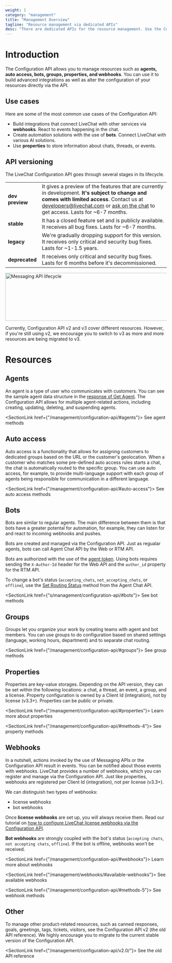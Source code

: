 ```yaml
---
weight: 1
category: "management"
title: "Management Overview"
tagline: "Resource management via dedicated APIs"
desc: "There are dedicated APIs for the resource management. Use the Configuration API to set up bot agents, webhooks, and properties."
---
```



# Introduction

The Configuration API allows you to manage resources such as **agents, auto access, bots, groups, properties, and webhooks**. You can use it to build advanced integrations as well as alter the configuration of your resources directly via the API.

## Use cases

Here are some of the most common use cases of the Configuration API:

- Build integrations that connect LiveChat with other services via **webhooks**. React to events happening in the chat.
- Create automation solutions with the use of **bots**. Connect LiveChat with various AI solutions.
- Use **properties** to store information about chats, threads, or events.

## API versioning

The LiveChat Configuration API goes through several stages in its lifecycle.

|                 |                                                                                                                                                                                                                                                                                  |
| --------------- | -------------------------------------------------------------------------------------------------------------------------------------------------------------------------------------------------------------------------------------------------------------------------------- |
| **dev preview** | It gives a preview of the features that are currently in development. **It's subject to change and comes with limited access**. Contact us at developers@livechat.com or <a href="#open-chat" onClick={openChatWindow}>ask on the chat</a> to get access. Lasts for ~6-7 months. |
| **stable**      | It has a closed feature set and is publicly available. It receives all bug fixes. Lasts for ~6-7 months.                                                                                                                                                                         |
| **legacy**      | We're gradually dropping support for this version. It receives only critical and security bug fixes. Lasts for ~1-1.5 years.                                                                                                                                                     |
| **deprecated**  | It receives only critical and security bug fixes. Lasts for 6 months before it's decommissioned.                                                                                                                                                                                 |

<img
  alt="Messaging API lifecycle"
  src="/images/messaging/livechat-api-versioning.png"
  width="800px"
  height="149px"
/>

<Warning>

Currently, Configuration API v2 and v3 cover different resources. However, if you're still using v2, we encourage you to switch to v3 as more and more resources are being migrated to v3.

</Warning>

# Resources

## Agents

An agent is a type of user who communicates with customers. You can see the sample agent data structure in the [response of Get Agent](/management/configuration-api/#get-agent). The Configuration API allows for multiple agent-related actions, including creating, updating, deleting, and suspending agents.

<SectionLink href={"/management/configuration-api/#agents"}>
  See agent methods
</SectionLink>

## Auto access

Auto access is a functionality that allows for assigning customers to dedicated groups based on the URL or the customer's geolocation. When a customer who matches some pre-defined auto access rules starts a chat, the chat is automatically routed to the specific group. You can use auto access, for example, to provide multi-language support with each group of agents being responsible for communication in a different language.

<SectionLink href={"/management/configuration-api/#auto-access"}>
  See auto access methods
</SectionLink>

## Bots

Bots are similar to regular agents. The main difference between them is that bots have a greater potental for automation, for example, they can listen for and react to incoming webhooks and pushes.

Bots are created and managed via the Configuration API. Just as regualar agents, bots can call Agent Chat API by the Web or RTM API.

Bots are authorized with the use of the [agent token](/authorization/authorizing-api-calls/#agent-authorization-flows). Using bots requires sending the `X-Author-Id` header for the Web API and the `author_id` property for the RTM API.

To change a bot's status (`accepting_chats`, `not_accepting_chats`, or `offline`), use the [Set Routing Status](/messaging/agent-chat-api/#set-routing-status) method from the Agent Chat API.

<SectionLink href={"s/management/configuration-api/#bots"}>
  See bot methods
</SectionLink>

## Groups

Groups let you organize your work by creating teams with agent and bot members. You can use groups to do configuration based on shared settings (language, working hours, department) and to separate chat routing.

<SectionLink href={"/management/configuration-api/#groups"}>
  See group methods
</SectionLink>

## Properties

Properties are key-value storages. Depending on the API version, they can be set within the following locations: a chat, a thread, an event, a group, and a license. Property configuration is owned by a Client Id (integration), not by license (v3.3+). Properties can be public or private.

<SectionLink href={"/management/configuration-api/#properties"}>
  Learn more about properties
</SectionLink>

<SectionLink href={"/management/configuration-api/#methods-4"}>
  See property methods
</SectionLink>

## Webhooks

In a nutshell, actions invoked by the use of Messaging APIs or the Configuration API result in events. You can be notified about those events with webhooks. LiveChat provides a number of webhooks, which you can register and manage via the Configuration API. Just like properties, webhooks are registered per Client Id (integration), not per license (v3.3+).

We can distinguish two types of webhooks:

- license webhooks
- bot webhooks

Once **license webhooks** are set up, you will always receive them. Read our tutorial on <a href="https://developers.livechat.com/updates/setting-up-webhooks-with-livechat-api/" target="_blank">how to configure LiveChat license webhooks via the Configuration API</a>.

**Bot webhooks** are strongly coupled with the bot's status (`accepting chats`, `not accepting chats`, `offline`). If the bot is offline, webhooks won't be received.

<SectionLink href={"/management/configuration-api/#webhooks"}>
  Learn more about webhooks
</SectionLink>

<SectionLink href={"/management/webhooks/#available-webhooks"}>
  See available webhooks
</SectionLink>

<SectionLink href={"/management/configuration-api/#methods-5"}>
  See webhook methods
</SectionLink>

## Other

To manage other product-related resources, such as canned responses, goals, greetings, tags, tickets, visitors, see the Configuration API v2 (the old API reference). We highly encourage you to migrate to the current stable version of the Configuration API.

<SectionLink href={"/management/configuration-api/v2.0/"}>
  See the old API reference
</SectionLink>
